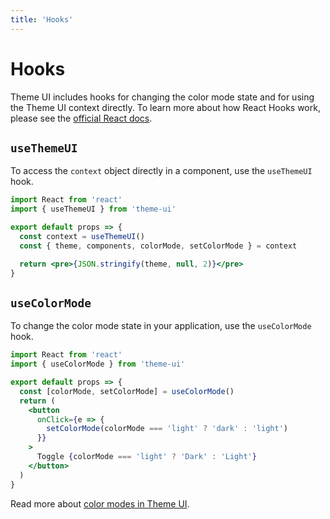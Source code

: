 ```yaml
---
title: 'Hooks'
---
```




# Hooks

Theme UI includes hooks for changing the color mode state and for using the Theme UI context directly.
To learn more about how React Hooks work, please see the [official React docs](https://reactjs.org/docs/hooks-intro.html).

## `useThemeUI`

To access the `context` object directly in a component, use the `useThemeUI` hook.

```jsx
import React from 'react'
import { useThemeUI } from 'theme-ui'

export default props => {
  const context = useThemeUI()
  const { theme, components, colorMode, setColorMode } = context

  return <pre>{JSON.stringify(theme, null, 2)}</pre>
}
```

## `useColorMode`

To change the color mode state in your application, use the `useColorMode` hook.

```jsx
import React from 'react'
import { useColorMode } from 'theme-ui'

export default props => {
  const [colorMode, setColorMode] = useColorMode()
  return (
    <button
      onClick={e => {
        setColorMode(colorMode === 'light' ? 'dark' : 'light')
      }}
    >
      Toggle {colorMode === 'light' ? 'Dark' : 'Light'}
    </button>
  )
}
```

Read more about [color modes in Theme UI](/color-modes).
